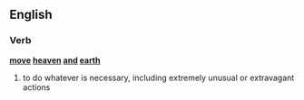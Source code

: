 ==English==

===Verb===
'''[[move]] [[heaven]] [[and]] [[earth]]'''

# {{idiom}} to do whatever is necessary, including extremely unusual or extravagant actions